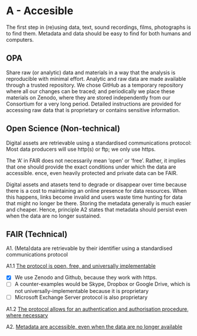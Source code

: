 # A - Accesible {#accessible}

::: {.rmdnote data-latex="{note}"}

The first step in (re)using data, text, sound recordings, films, photographs is to find them. Metadata and data should be easy to find for both humans and computers.

:::


## OPA 



Share raw (or analytic) data and materials in a way that the analysis is reproducible with minimal effort. Analytic and raw data are made available through a trusted repository. We chose GitHub as a temporary repository where all our changes can be traced; and periodically we place these materials on Zenodo, where they are stored independently from our Consortium for a very long period. Detailed instructions are provided for accessing raw data that is proprietary or contains sensitive information.



## Open Science (Non-technical)

Digital assets are retrievable using a standardised communications protocol: 
Most data producers will use http(s) or ftp; we only use https.

The ‘A’ in FAIR does not necessarily mean ‘open’ or ‘free’. Rather, it implies that one should provide the exact conditions under which the data are accessible. ence, even heavily protected and private data can be FAIR. 

Digital assets and atasets tend to degrade or disappear over time because there is a cost to maintaining an online presence for data resources. When this happens, links become invalid and users waste time hunting for data that might no longer be there. Storing the metadata generally is much easier and cheaper. Hence, principle A2 states that metadata should persist even when the data are no longer sustained. 


## FAIR (Technical)

A1. (Meta)data are retrievable by their identifier using a standardised communications protocol

A1.1 [The protocol is open, free, and universally implementable](https://www.go-fair.org/fair-principles/i1-metadata-use-formal-accessible-shared-broadly-applicable-language-knowledge-representation/)

- [x] We use Zenodo and Github, because they work with https.
- [ ] A counter-examples would be Skype, Dropbox or Google Drive, which is not universally-implementable because it is proprietary
- [ ] Microsoft Exchange Server protocol is also proprietary

A1.2 [The protocol allows for an authentication and authorisation procedure, where necessary](https://www.go-fair.org/fair-principles/a1-2-protocol-allows-authentication-authorisation-required/)

A2. [Metadata are accessible, even when the data are no longer available](https://www.go-fair.org/fair-principles/a2-metadata-accessible-even-data-no-longer-available/)

